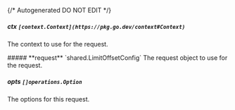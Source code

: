 {/* Autogenerated DO NOT EDIT  */}

##### **ctx** `[context.Context](https://pkg.go.dev/context#Context)`
The context to use for the request.

<Collapsible>
    ##### **request** `shared.LimitOffsetConfig`
    The request object to use for the request.
    <Collapsible.Break/>
    <LimitOffsetConfig/>
</Collapsible>

##### **opts** `[]operations.Option`
The options for this request.

